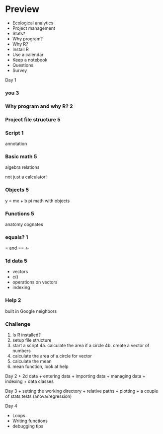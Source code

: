 Preview
=======
+ Ecological analytics
+ Project management
+ Stats?
+ Why program?
+ Why R?
+ Install R
+ Use a calendar
+ Keep a notebook
+ Questions
+ Survey

Day 1

### you 3

### Why program and why R? 2

### Project file structure 5

### Script 1
annotation

### Basic math 5
algebra
relations

not just a calculator!

### Objects 5
y = mx + b
pi
math with objects

### Functions 5
anatomy
cognates

### equals? 1

= and ==
<-

### 1d data 5
- vectors
- c()
- operations on vectors
- indexing

### Help 2
built in
Google
neighbors

### Challenge
1. Is R installed?
2. setup file structure
3. start a script
4a. calculate the area if a circle
4b. create a vector of numbers
5. calculate the area of a.circle for vector
6. calculate the mean
7. mean function, look at help

Day 2
+ 2d data
+ entering data
+ importing data
+ managing data
+ indexing
+ data classes

Day 3
+ setting the working directory
+ relative paths
+ plotting
+ a couple of stats tests (anova/regression)


Day 4

+ Loops
+ Writing functions
+ debugging tips
